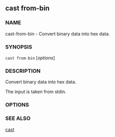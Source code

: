 
## cast from-bin

### NAME

cast-from-bin - Convert binary data into hex data.

### SYNOPSIS

`cast from-bin` [*options*]

### DESCRIPTION

Convert binary data into hex data.

The input is taken from stdin.

### OPTIONS

<CommonOptions />

### SEE ALSO

[cast](/cast/reference/overview)
